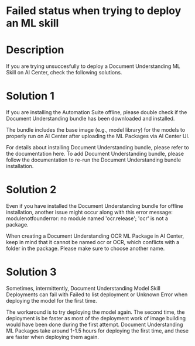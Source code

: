 ﻿# Failed status when trying to deploy an ML skill

# Description

If you are trying unsuccesfully to deploy a Document Understanding ML Skill on AI Center, check the following solutions.

# Solution 1

If you are installing the Automation Suite offline, please double check if the Document Understanding bundle has been downloaded and installed.

The bundle includes the base image (e.g., model library) for the models to properly run on AI Center after uploading the ML Packages via AI Center UI.

For details about installing Document Understanding bundle, please refer to the documentation here. To add Document Understanding bundle, please follow the documentation to re-run the Document Understanding bundle installation.

# Solution 2

Even if you have installed the Document Understanding bundle for offline installation, another issue might occur along with this error message: modulenotfounderror: no module named 'ocr.release'; 'ocr' is not a package.

When creating a Document Understanding OCR ML Package in AI Center, keep in mind that it cannot be named ocr or OCR, which conflicts with a folder in the package. Please make sure to choose another name.

# Solution 3

Sometimes, intermittently, Document Understanding Model Skill Deployments can fail with Failed to list deployment or Unknown Error when deploying the model for the first time.

The workaround is to try deploying the model again. The second time, the deployment is be faster as most of the deployment work of image building would have been done during the first attempt. Document Understanding ML Packages take around 1-1.5 hours for deploying the first time, and these are faster when deploying them again.
